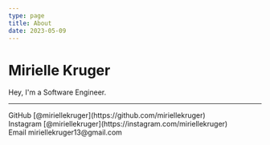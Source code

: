 ```yaml
---
type: page
title: About
date: 2023-05-09
---
```


# Mirielle Kruger

Hey, I'm a Software Engineer.

---

<div>
  GitHub [@miriellekruger](https://github.com/miriellekruger)
  <br />
  Instagram [@miriellekruger](https://instagram.com/miriellekruger)
  <br />
  Email miriellekruger13@gmail.com
</div>
